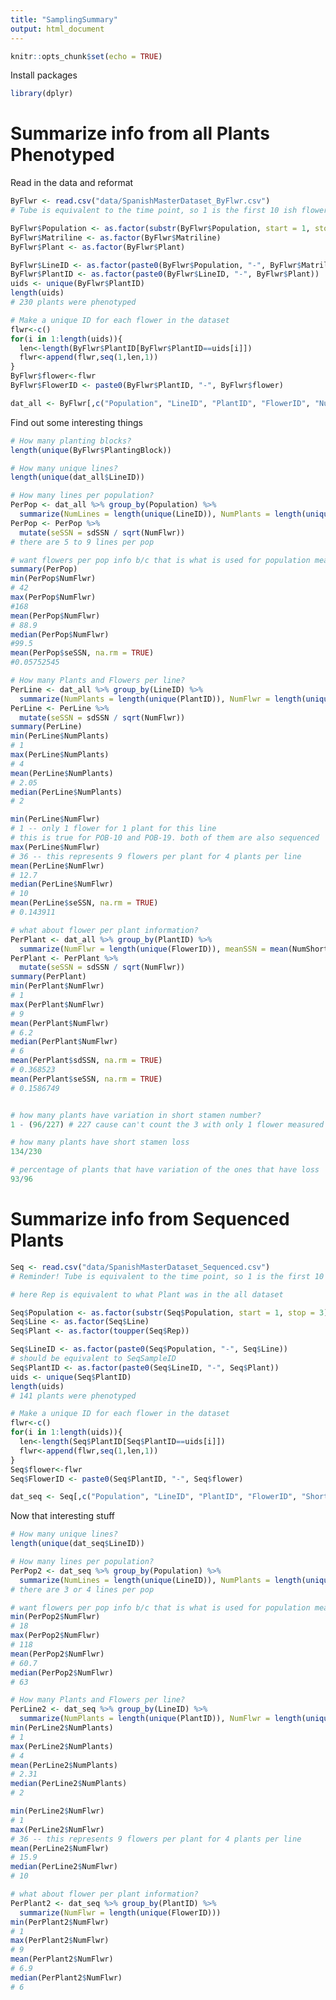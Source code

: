 ```yaml
---
title: "SamplingSummary"
output: html_document
---
```


```r
knitr::opts_chunk$set(echo = TRUE)
```

Install packages

```r
library(dplyr)

```
# Summarize info from all Plants Phenotyped

Read in the data and reformat
```r
ByFlwr <- read.csv("data/SpanishMasterDataset_ByFlwr.csv")
# Tube is equivalent to the time point, so 1 is the first 10 ish flowers, 2 is from around the 20th flower produced, and 3 is around the 30th flower produced and that is why there are multiples from tube b/c multiple flowers collected at each time point

ByFlwr$Population <- as.factor(substr(ByFlwr$Population, start = 1, stop = 3))
ByFlwr$Matriline <- as.factor(ByFlwr$Matriline)
ByFlwr$Plant <- as.factor(ByFlwr$Plant)

ByFlwr$LineID <- as.factor(paste0(ByFlwr$Population, "-", ByFlwr$Matriline))
ByFlwr$PlantID <- as.factor(paste0(ByFlwr$LineID, "-", ByFlwr$Plant))
uids <- unique(ByFlwr$PlantID)
length(uids)
# 230 plants were phenotyped

# Make a unique ID for each flower in the dataset
flwr<-c()
for(i in 1:length(uids)){
  len<-length(ByFlwr$PlantID[ByFlwr$PlantID==uids[i]])
  flwr<-append(flwr,seq(1,len,1))
}
ByFlwr$flower<-flwr
ByFlwr$FlowerID <- paste0(ByFlwr$PlantID, "-", ByFlwr$flower)

dat_all <- ByFlwr[,c("Population", "LineID", "PlantID", "FlowerID", "NumShortStamens", "Notes")]
```

Find out some interesting things
```r
# How many planting blocks?
length(unique(ByFlwr$PlantingBlock))

# How many unique lines?
length(unique(dat_all$LineID))

# How many lines per population?
PerPop <- dat_all %>% group_by(Population) %>%
  summarize(NumLines = length(unique(LineID)), NumPlants = length(unique(PlantID)), NumFlwr = length(unique(FlowerID)), meanSSN = mean(NumShortStamens), sdSSN = sd(NumShortStamens))
PerPop <- PerPop %>%
  mutate(seSSN = sdSSN / sqrt(NumFlwr))
# there are 5 to 9 lines per pop

# want flowers per pop info b/c that is what is used for population means
summary(PerPop)
min(PerPop$NumFlwr)
# 42
max(PerPop$NumFlwr)
#168
mean(PerPop$NumFlwr)
# 88.9
median(PerPop$NumFlwr)
#99.5
mean(PerPop$seSSN, na.rm = TRUE)
#0.05752545

# How many Plants and Flowers per line?
PerLine <- dat_all %>% group_by(LineID) %>%
  summarize(NumPlants = length(unique(PlantID)), NumFlwr = length(unique(FlowerID)), meanSSN = mean(NumShortStamens), sdSSN = sd(NumShortStamens))
PerLine <- PerLine %>%
  mutate(seSSN = sdSSN / sqrt(NumFlwr))
summary(PerLine)
min(PerLine$NumPlants)
# 1
max(PerLine$NumPlants)
# 4
mean(PerLine$NumPlants)
# 2.05
median(PerLine$NumPlants)
# 2

min(PerLine$NumFlwr)
# 1 -- only 1 flower for 1 plant for this line
# this is true for POB-10 and POB-19. both of them are also sequenced
max(PerLine$NumFlwr)
# 36 -- this represents 9 flowers per plant for 4 plants per line
mean(PerLine$NumFlwr)
# 12.7
median(PerLine$NumFlwr)
# 10
mean(PerLine$seSSN, na.rm = TRUE)
# 0.143911

# what about flower per plant information?
PerPlant <- dat_all %>% group_by(PlantID) %>%
  summarize(NumFlwr = length(unique(FlowerID)), meanSSN = mean(NumShortStamens), sdSSN = sd(NumShortStamens))
PerPlant <- PerPlant %>%
  mutate(seSSN = sdSSN / sqrt(NumFlwr))
summary(PerPlant)
min(PerPlant$NumFlwr)
# 1
max(PerPlant$NumFlwr)
# 9
mean(PerPlant$NumFlwr)
# 6.2
median(PerPlant$NumFlwr)
# 6
mean(PerPlant$sdSSN, na.rm = TRUE)
# 0.368523
mean(PerPlant$seSSN, na.rm = TRUE)
# 0.1586749


# how many plants have variation in short stamen number? 
1 - (96/227) # 227 cause can't count the 3 with only 1 flower measured

# how many plants have short stamen loss
134/230

# percentage of plants that have variation of the ones that have loss
93/96
```

# Summarize info from Sequenced Plants

```r
Seq <- read.csv("data/SpanishMasterDataset_Sequenced.csv")
# Reminder! Tube is equivalent to the time point, so 1 is the first 10 ish flowers, 2 is from around the 20th flower produced, and 3 is around the 30th flower produced and that is why there are multiples from tube b/c multiple flowers collected at each time point

# here Rep is equivalent to what Plant was in the all dataset

Seq$Population <- as.factor(substr(Seq$Population, start = 1, stop = 3))
Seq$Line <- as.factor(Seq$Line)
Seq$Plant <- as.factor(toupper(Seq$Rep))

Seq$LineID <- as.factor(paste0(Seq$Population, "-", Seq$Line))
# should be equivalent to SeqSampleID
Seq$PlantID <- as.factor(paste0(Seq$LineID, "-", Seq$Plant))
uids <- unique(Seq$PlantID)
length(uids)
# 141 plants were phenotyped

# Make a unique ID for each flower in the dataset
flwr<-c()
for(i in 1:length(uids)){
  len<-length(Seq$PlantID[Seq$PlantID==uids[i]])
  flwr<-append(flwr,seq(1,len,1))
}
Seq$flower<-flwr
Seq$FlowerID <- paste0(Seq$PlantID, "-", Seq$flower)

dat_seq <- Seq[,c("Population", "LineID", "PlantID", "FlowerID", "Short_Stamens")]
```

Now that interesting stuff
```r
# How many unique lines?
length(unique(dat_seq$LineID))

# How many lines per population?
PerPop2 <- dat_seq %>% group_by(Population) %>%
  summarize(NumLines = length(unique(LineID)), NumPlants = length(unique(PlantID)), NumFlwr = length(unique(FlowerID)))
# there are 3 or 4 lines per pop

# want flowers per pop info b/c that is what is used for population means
min(PerPop2$NumFlwr)
# 18
max(PerPop2$NumFlwr)
# 118
mean(PerPop2$NumFlwr)
# 60.7
median(PerPop2$NumFlwr)
# 63

# How many Plants and Flowers per line?
PerLine2 <- dat_seq %>% group_by(LineID) %>%
  summarize(NumPlants = length(unique(PlantID)), NumFlwr = length(unique(FlowerID)))
min(PerLine2$NumPlants)
# 1
max(PerLine2$NumPlants)
# 4
mean(PerLine2$NumPlants)
# 2.31
median(PerLine2$NumPlants)
# 2

min(PerLine2$NumFlwr)
# 1 
max(PerLine2$NumFlwr)
# 36 -- this represents 9 flowers per plant for 4 plants per line
mean(PerLine2$NumFlwr)
# 15.9
median(PerLine2$NumFlwr)
# 10

# what about flower per plant information?
PerPlant2 <- dat_seq %>% group_by(PlantID) %>%
  summarize(NumFlwr = length(unique(FlowerID)))
min(PerPlant2$NumFlwr)
# 1
max(PerPlant2$NumFlwr)
# 9
mean(PerPlant2$NumFlwr)
# 6.9
median(PerPlant2$NumFlwr)
# 6

```
